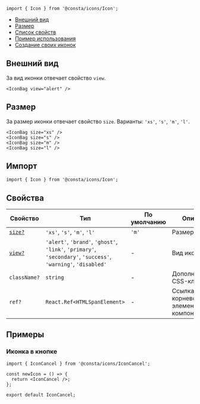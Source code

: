 

```tsx
import { Icon } from '@consta/icons/Icon';
```

<MdxMenu>

- [Внешний вид](#внешний-вид)
- [Размер](#размер)
- [Список свойств](#свойства)
- [Пример использования](#примеры)
- [Создание своих иконок](##LIBS.LIB.STAND/lib:icons/stand:icons-createicon-stable)

</MdxMenu>

## Внешний вид

За вид иконки отвечает свойство `view`.

```tsx
<IconBag view="alert" />
```

<IconExampleView />

## Размер

За размер иконки отвечает свойство `size`. Варианты: `'xs'`, `'s'`, `'m'`, `'l'`.

```tsx
<IconBag size="xs" />
<IconBag size="s" />
<IconBag size="m" />
<IconBag size="l" />
```

<IconExampleSize />

## Импорт

```tsx
import { Icon } from '@consta/icons/Icon';
```

## Свойства

| Свойство                | Тип                                                                                                           | По умолчанию | Описание                                  |
| ----------------------- | ------------------------------------------------------------------------------------------------------------- | ------------ | ----------------------------------------- |
| [`size?` ](#размер)     | `'xs'`, `'s'`, `'m'`, `'l'`                                                                                   | `'m'`        | Размер                                    |
| [`view?`](#внешний-вид) | `'alert'`, `'brand'`, `'ghost'`, `'link'`, `'primary'`, `'secondary'`, `'success'`, `'warning'`, `'disabled'` | -            | Вид иконки                                |
| `className?`            | `string`                                                                                                      | -            | Дополнительный CSS-класс                  |
| `ref?`                  | `React.Ref<HTMLSpanElement>`                                                                                  | -            | Ссылка на корневой DOM-элемент компонента |

## Примеры

### Иконка в кнопке

```tsx
import { IconCancel } from '@consta/icons/IconCancel';

const newIcon = () => {
  return <IconCancel />;
};

export default IconCancel;
```
